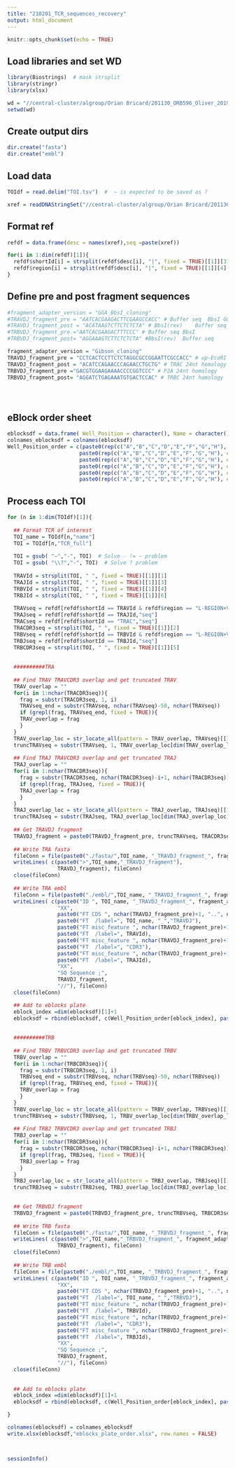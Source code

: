 ---
title: "210201_TCR_sequences_recovery"
output: html_document
---

```{r setup, include=FALSE}
knitr::opts_chunk$set(echo = TRUE)
```

## Load libraries and set WD
```{r load libraries, message=FALSE}
library(Biostrings)  # mask strsplit
library(stringr)
library(xlsx)

wd = "//central-cluster/algroup/Orian Bricard/201130_ORB596_Oliver_2019_Tissue_treg_10x_GE_VDJ_FB_reanalysis/R/210201_TCR_sequences_recovery"
setwd(wd)

```

## Create output dirs
```{r output dirs}
dir.create("fasta")
dir.create("embl")
```


## Load data
```{r load data}
TOIdf = read.delim("TOI.tsv")  #  − is expected to be saved as ?

xref = readDNAStringSet("//central-cluster/algroup/Orian Bricard/201130_ORB596_Oliver_2019_Tissue_treg_10x_GE_VDJ_FB_reanalysis/RefSeq/refdata-cellranger-vdj-GRCm38-alts-ensembl-5.0.0/fasta/regions.fa")

```


## Format ref
```{r Format ref}

refdf = data.frame(desc = names(xref),seq =paste(xref))

for(i in 1:dim(refdf)[1]){
  refdf$shortId[i] = strsplit(refdf$desc[i], "|", fixed = TRUE)[[1]][3]
  refdf$region[i] = strsplit(refdf$desc[i], "|", fixed = TRUE)[[1]][4]
}

```


## Define pre and post fragment sequences
```{r Define pre and post fragment sequences}
#fragment_adapter_version = "GGA_BbsI_cloning"
#TRAVDJ_fragment_pre = "AATCACGAAGACTTCGAAGCCACC" # Buffer seq	BbsI GGA	Kozak
#TRAVDJ_fragment_post = "ACATAAGTCTTCTCTCTA" # BbsI(rev)	Buffer seq
#TRBVDJ_fragment_pre ="AATCACGAAGACTTTCCC" # Buffer seq	BbsI
#TRBVDJ_fragment_post= "AGGAAAGTCTTCTCTCTA" #BbsI(rev)	Buffer seq

fragment_adapter_version = "Gibson_cloning"
TRAVDJ_fragment_pre = "CCTCACTCCTTCTCTAGGCGCCGGAATTCGCCACC" # up-EcoRI 24nt homology - Kozak
TRAVDJ_fragment_post = "ACATCCAGAACCCAGAACCTGCTG" # TRAC 24nt homology
TRBVDJ_fragment_pre ="GACGTGGAAGAAAACCCCGGTCCC" # P2A 24nt homology
TRBVDJ_fragment_post= "AGGATCTGAGAAATGTGACTCCAC" # TRBC 24nt homology





```

## eBlock order sheet
```{r eBlock order sheet}

eblocksdf = data.frame( Well_Position = character(), Name = character(), Sequence = character())
colnames_eblocksdf = colnames(eblocksdf)
Well_Position_order = c(paste0(rep(c("A","B","C","D","E","F","G","H"), each = 2), rep(1:2, times = 8)),
                       paste0(rep(c("A","B","C","D","E","F","G","H"), each = 2), rep(3:4, times = 8)),
                       paste0(rep(c("A","B","C","D","E","F","G","H"), each = 2), rep(5:6, times = 8)),
                       paste0(rep(c("A","B","C","D","E","F","G","H"), each = 2), rep(7:8, times = 8)),
                       paste0(rep(c("A","B","C","D","E","F","G","H"), each = 2), rep(9:10, times = 8)),
                       paste0(rep(c("A","B","C","D","E","F","G","H"), each = 2), rep(11:12, times = 8)))
```


## Process each TOI
```{r Process each TOI}

for (n in 1:dim(TOIdf)[1]){ 
  
  ## Format TCR of interest
  TOI_name = TOIdf[n,"name"]
  TOI = TOIdf[n,"TCR_full"]
  
  TOI = gsub( "−","-", TOI)  # Solve - != − problem
  TOI = gsub( "\\?","-", TOI)  # Solve ? problem
  
  TRAVId = strsplit(TOI, " ", fixed = TRUE)[[1]][1]
  TRAJId = strsplit(TOI, " ", fixed = TRUE)[[1]][3]
  TRBVId = strsplit(TOI, " ", fixed = TRUE)[[1]][4]
  TRBJId = strsplit(TOI, " ", fixed = TRUE)[[1]][6]
  
  TRAVseq = refdf[refdf$shortId == TRAVId & refdf$region == "L-REGION+V-REGION","seq"]
  TRAJseq = refdf[refdf$shortId == TRAJId,"seq"]
  TRACseq = refdf[refdf$shortId == "TRAC","seq"]
  TRACDR3seq = strsplit(TOI, " ", fixed = TRUE)[[1]][2]
  TRBVseq = refdf[refdf$shortId == TRBVId & refdf$region == "L-REGION+V-REGION","seq"]
  TRBJseq = refdf[refdf$shortId == TRBJId,"seq"]
  TRBCDR3seq = strsplit(TOI, " ", fixed = TRUE)[[1]][5]
  
  
  ##########TRA
  
  ## Find TRAV TRAVCDR3 overlap and get truncated TRAV
  TRAV_overlap = ""
  for(i in 1:nchar(TRACDR3seq)){
    frag = substr(TRACDR3seq, 1, i)
    TRAVseq_end = substr(TRAVseq, nchar(TRAVseq)-50, nchar(TRAVseq))
    if (grepl(frag, TRAVseq_end, fixed = TRUE)){
    TRAV_overlap = frag
    }
  }
  TRAV_overlap_loc = str_locate_all(pattern = TRAV_overlap, TRAVseq)[[1]]
  truncTRAVseq = substr(TRAVseq, 1, TRAV_overlap_loc[dim(TRAV_overlap_loc)[1],"start"]-1)
  
  ## Find TRAJ TRAVCDR3 overlap and get truncated TRAJ
  TRAJ_overlap = ""
  for(i in 1:nchar(TRACDR3seq)){
    frag = substr(TRACDR3seq, nchar(TRACDR3seq)-i+1, nchar(TRACDR3seq))
    if (grepl(frag, TRAJseq, fixed = TRUE)){
    TRAJ_overlap = frag
    }
  }
  TRAJ_overlap_loc = str_locate_all(pattern = TRAJ_overlap, TRAJseq)[[1]]
  truncTRAJseq = substr(TRAJseq, TRAJ_overlap_loc[dim(TRAJ_overlap_loc)[1],"end"]+1, nchar(TRAJseq))
  
  ## Get TRAVDJ fragment
  TRAVDJ_fragment = paste0(TRAVDJ_fragment_pre, truncTRAVseq, TRACDR3seq, truncTRAJseq, TRAVDJ_fragment_post)
  
  ## Write TRA fasta
  fileConn = file(paste0("./fasta/",TOI_name, "_TRAVDJ_fragment_", fragment_adapter_version,".fasta"))
  writeLines( c(paste0(">",TOI_name,"_TRAVDJ_fragment"),
                TRAVDJ_fragment), fileConn)
  close(fileConn)
  
  ## Write TRA embl
  fileConn = file(paste0("./embl/",TOI_name, "_TRAVDJ_fragment_", fragment_adapter_version,".embl"))
  writeLines( c(paste0("ID ", TOI_name, "_TRAVDJ_fragment_", fragment_adapter_version, "; SV; linear; genomic DNA; STD; SYN; ", nchar(TRAVDJ_fragment), " BP."  ),
                "XX",
                paste0("FT CDS ", nchar(TRAVDJ_fragment_pre)+1, "..", nchar(TRAVDJ_fragment)-nchar(TRAVDJ_fragment_post)),
                paste0("FT  /label=", TOI_name, "_","TRAVDJ"),
                paste0("FT misc_feature ", nchar(TRAVDJ_fragment_pre)+1, "..", nchar(TRAVDJ_fragment_pre)+nchar(truncTRAVseq) ),
                paste0("FT  /label=", TRAVId),
                paste0("FT misc_feature ", nchar(TRAVDJ_fragment_pre)+1+nchar(truncTRAVseq), "..", nchar(TRAVDJ_fragment_pre)+nchar(truncTRAVseq)+nchar(TRACDR3seq) ),
                paste0("FT  /label=", "CDR3"),
                paste0("FT misc_feature ", nchar(TRAVDJ_fragment_pre)+1+nchar(truncTRAVseq)+nchar(TRACDR3seq), "..", nchar(TRAVDJ_fragment)-nchar(TRAVDJ_fragment_post) ),
                paste0("FT  /label=", TRAJId),
                "XX",
                "SQ Sequence ;",
                TRAVDJ_fragment,
                "//"), fileConn)
  close(fileConn)

  ## Add to eblocks plate
  eblock_index =dim(eblocksdf)[1]+1
  eblocksdf = rbind(eblocksdf, c(Well_Position_order[eblock_index], paste0(TOI_name, "_TRAVDJ_fragment_", fragment_adapter_version), TRAVDJ_fragment))
  
  
  ##########TRB
  
  ## Find TRBV TRBVCDR3 overlap and get truncated TRBV
  TRBV_overlap = ""
  for(i in 1:nchar(TRBCDR3seq)){
    frag = substr(TRBCDR3seq, 1, i)
    TRBVseq_end = substr(TRBVseq, nchar(TRBVseq)-50, nchar(TRBVseq))
    if (grepl(frag, TRBVseq_end, fixed = TRUE)){
    TRBV_overlap = frag
    }
  }
  TRBV_overlap_loc = str_locate_all(pattern = TRBV_overlap, TRBVseq)[[1]]
  truncTRBVseq = substr(TRBVseq, 1, TRBV_overlap_loc[dim(TRBV_overlap_loc)[1],"start"]-1)
  
  ## Find TRBJ TRBVCDR3 overlap and get truncated TRBJ
  TRBJ_overlap = ""
  for(i in 1:nchar(TRBCDR3seq)){
    frag = substr(TRBCDR3seq, nchar(TRBCDR3seq)-i+1, nchar(TRBCDR3seq))
    if (grepl(frag, TRBJseq, fixed = TRUE)){
    TRBJ_overlap = frag
    }
  }
  TRBJ_overlap_loc = str_locate_all(pattern = TRBJ_overlap, TRBJseq)[[1]]
  truncTRBJseq = substr(TRBJseq, TRBJ_overlap_loc[dim(TRBJ_overlap_loc)[1],"end"]+1, nchar(TRBJseq))
  

  ## Get TRBVDJ fragment
  TRBVDJ_fragment = paste0(TRBVDJ_fragment_pre, truncTRBVseq, TRBCDR3seq, truncTRBJseq, TRBVDJ_fragment_post)
  
  ## Write TRB fasta
  fileConn = file(paste0("./fasta/",TOI_name, "_TRBVDJ_fragment_", fragment_adapter_version,".fasta"))
  writeLines( c(paste0(">",TOI_name,"_TRBVDJ_fragment_", fragment_adapter_version),
                TRBVDJ_fragment), fileConn)
  close(fileConn)
  
  ## Write TRB embl
  fileConn = file(paste0("./embl/",TOI_name, "_TRBVDJ_fragment_", fragment_adapter_version,".embl"))
  writeLines( c(paste0("ID ", TOI_name, "_TRBVDJ_fragment_", fragment_adapter_version, "; SV; linear; genomic DNA; STD; SYN; ", nchar(TRBVDJ_fragment), " BP."  ),
                "XX",
                paste0("FT CDS ", nchar(TRBVDJ_fragment_pre)+1, "..", nchar(TRBVDJ_fragment)-nchar(TRBVDJ_fragment_post)),
                paste0("FT  /label=", TOI_name, "_","TRBVDJ"),
                paste0("FT misc_feature ", nchar(TRBVDJ_fragment_pre)+1, "..", nchar(TRBVDJ_fragment_pre)+nchar(truncTRBVseq) ),
                paste0("FT  /label=", TRBVId),
                paste0("FT misc_feature ", nchar(TRBVDJ_fragment_pre)+1+nchar(truncTRBVseq), "..", nchar(TRBVDJ_fragment_pre)+nchar(truncTRBVseq)+nchar(TRBCDR3seq) ),
                paste0("FT  /label=", "CDR3"),
                paste0("FT misc_feature ", nchar(TRBVDJ_fragment_pre)+1+nchar(truncTRBVseq)+nchar(TRBCDR3seq), "..", nchar(TRBVDJ_fragment)-nchar(TRBVDJ_fragment_post) ),
                paste0("FT  /label=", TRBJId),
                "XX",
                "SQ Sequence ;",
                TRBVDJ_fragment,
                "//"), fileConn)
  close(fileConn)
  
  
  ## Add to eblocks plate
  eblock_index =dim(eblocksdf)[1]+1
  eblocksdf = rbind(eblocksdf, c(Well_Position_order[eblock_index], paste0(TOI_name, "_TRBVDJ_fragment_", fragment_adapter_version), TRBVDJ_fragment))

}

colnames(eblocksdf) = colnames_eblocksdf 
write.xlsx(eblocksdf,"eblocks_plate_order.xlsx", row.names = FALSE)



sessionInfo()
```



